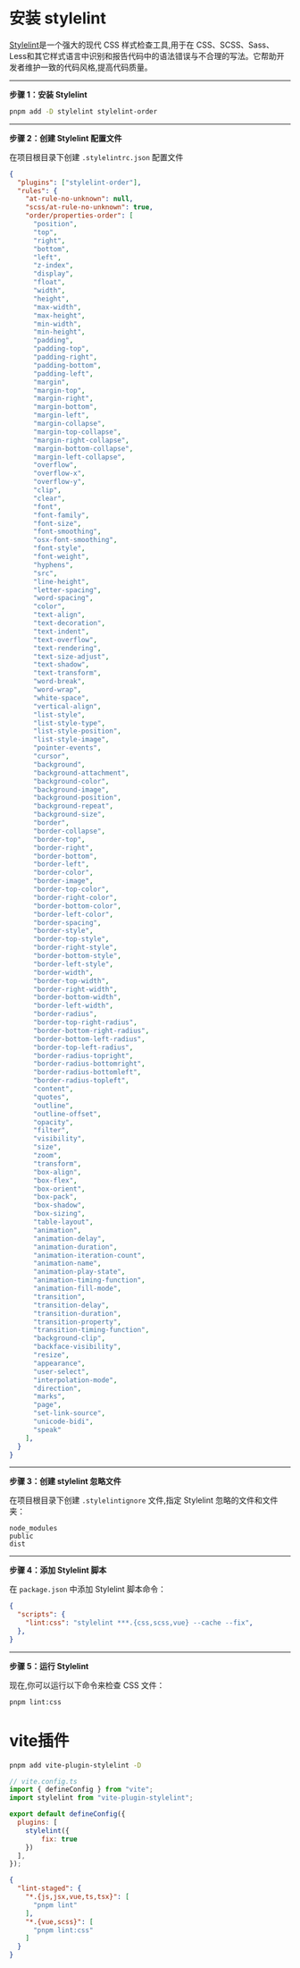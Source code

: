 # 安装 stylelint

[Stylelint](https://stylelint.io/)是一个强大的现代 CSS 样式检查工具,用于在 CSS、SCSS、Sass、Less和其它样式语言中识别和报告代码中的语法错误与不合理的写法。它帮助开发者维护一致的代码风格,提高代码质量。

----

**步骤 1：安装 Stylelint**

```bash
pnpm add -D stylelint stylelint-order
```

-----

**步骤 2：创建 Stylelint 配置文件**

在项目根目录下创建 `.stylelintrc.json` 配置文件

```json
{
  "plugins": ["stylelint-order"],
  "rules": {
    "at-rule-no-unknown": null,
    "scss/at-rule-no-unknown": true,
    "order/properties-order": [
      "position",
      "top",
      "right",
      "bottom",
      "left",
      "z-index",
      "display",
      "float",
      "width",
      "height",
      "max-width",
      "max-height",
      "min-width",
      "min-height",
      "padding",
      "padding-top",
      "padding-right",
      "padding-bottom",
      "padding-left",
      "margin",
      "margin-top",
      "margin-right",
      "margin-bottom",
      "margin-left",
      "margin-collapse",
      "margin-top-collapse",
      "margin-right-collapse",
      "margin-bottom-collapse",
      "margin-left-collapse",
      "overflow",
      "overflow-x",
      "overflow-y",
      "clip",
      "clear",
      "font",
      "font-family",
      "font-size",
      "font-smoothing",
      "osx-font-smoothing",
      "font-style",
      "font-weight",
      "hyphens",
      "src",
      "line-height",
      "letter-spacing",
      "word-spacing",
      "color",
      "text-align",
      "text-decoration",
      "text-indent",
      "text-overflow",
      "text-rendering",
      "text-size-adjust",
      "text-shadow",
      "text-transform",
      "word-break",
      "word-wrap",
      "white-space",
      "vertical-align",
      "list-style",
      "list-style-type",
      "list-style-position",
      "list-style-image",
      "pointer-events",
      "cursor",
      "background",
      "background-attachment",
      "background-color",
      "background-image",
      "background-position",
      "background-repeat",
      "background-size",
      "border",
      "border-collapse",
      "border-top",
      "border-right",
      "border-bottom",
      "border-left",
      "border-color",
      "border-image",
      "border-top-color",
      "border-right-color",
      "border-bottom-color",
      "border-left-color",
      "border-spacing",
      "border-style",
      "border-top-style",
      "border-right-style",
      "border-bottom-style",
      "border-left-style",
      "border-width",
      "border-top-width",
      "border-right-width",
      "border-bottom-width",
      "border-left-width",
      "border-radius",
      "border-top-right-radius",
      "border-bottom-right-radius",
      "border-bottom-left-radius",
      "border-top-left-radius",
      "border-radius-topright",
      "border-radius-bottomright",
      "border-radius-bottomleft",
      "border-radius-topleft",
      "content",
      "quotes",
      "outline",
      "outline-offset",
      "opacity",
      "filter",
      "visibility",
      "size",
      "zoom",
      "transform",
      "box-align",
      "box-flex",
      "box-orient",
      "box-pack",
      "box-shadow",
      "box-sizing",
      "table-layout",
      "animation",
      "animation-delay",
      "animation-duration",
      "animation-iteration-count",
      "animation-name",
      "animation-play-state",
      "animation-timing-function",
      "animation-fill-mode",
      "transition",
      "transition-delay",
      "transition-duration",
      "transition-property",
      "transition-timing-function",
      "background-clip",
      "backface-visibility",
      "resize",
      "appearance",
      "user-select",
      "interpolation-mode",
      "direction",
      "marks",
      "page",
      "set-link-source",
      "unicode-bidi",
      "speak"
    ],
  }
}
```

----

**步骤 3：创建 stylelint 忽略文件**

在项目根目录下创建 `.stylelintignore` 文件,指定 Stylelint 忽略的文件和文件夹：

```
node_modules
public
dist
```

------

**步骤 4：添加 Stylelint 脚本**

在 `package.json` 中添加 Stylelint 脚本命令：

```json
{
  "scripts": {
    "lint:css": "stylelint ***.{css,scss,vue} --cache --fix",
  },
}
```

-----

**步骤 5：运行 Stylelint**

现在,你可以运行以下命令来检查 CSS 文件：

```bash
pnpm lint:css
```



# vite插件
```bash
pnpm add vite-plugin-stylelint -D
```



```js
// vite.config.ts
import { defineConfig } from "vite";
import stylelint from "vite-plugin-stylelint";

export default defineConfig({
  plugins: [
    stylelint({
    	fix: true
  	})
  ],
});
```



```json
{
  "lint-staged": {
    "*.{js,jsx,vue,ts,tsx}": [
      "pnpm lint"
    ],
    "*.{vue,scss}": [
      "pnpm lint:css"
    ]
  }
}
```

